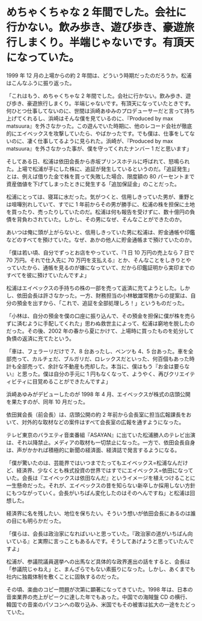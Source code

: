 # めちゃくちゃな 2 年間でした。会社に行かない。飲み歩き、遊び歩き、豪遊旅行しまくり。半端じゃないです。有頂天になっていた。

1999 年 12 月の上場からの約 2 年間は、どういう時期だったのだろうか。松浦はこんなふうに振り返った。

「これはもう、めちゃくちゃな 2 年間でした。会社に行かない。飲み歩き、遊び歩き、豪遊旅行しまくり。半端じゃないです。有頂天になっていたときです。何ひとつ仕事してないのに、世間は浜崎あゆみのプロデューサーだと言って持ち上げてくれるし、浜崎はそんな僕を見ているのに、『Produced by max matsuura』を外さなかった。この遊んでいた時期に、他のレコード会社が徹底的にエイベックスを攻撃していたら、やばかったです。でも僕は、仕事をしてないのに、凄く仕事してるように見られた。浜崎が、『Produced by max matsuura』を外さなかった事が、僕を守ってくれたナンバー 1 だと思います」

そしてある日、松浦は依田会長から赤坂プリンスホテルに呼ばれて、怒鳴られた。上場で松浦が手にした株に、追証が発生しているというのだ。「追証発生」とは、例えば借りた金で株を買って失敗した場合、限度額の 80 パーセントまで資産価値を下げてしまったときに発生する「追加保証金」のことだった。

松浦にとっては、寝耳に水だった。気がつくと、信用しきっていた男が、重野とは喧嘩別れしていて、すでに 1 年前からその男が勝手に、松浦の株を担保に土地を買ったり、売ったりしていたのだ。松浦は何も報告を受けずに、数十億円の負債を背負わされていた。しかし、その男になぜ、そんなことができたのか。

あいつは俺に頭が上がらないと、信用しきっていた男に松浦は、貯金通帳や印鑑などのすべてを預けていた。なぜ、あかの他人に貯金通帳まで預けていたのか。

「僕は若い頃、自分でずっとお店をやっていて、『1 日 10 万円の売上なら 7 日で 70 万円。それで仕入先に 70 万円を支払える』とか、そんなことをしきりとやっていたから、通帳を見るのが嫌になっていて、だから印鑑証明から実印までのすべてを彼に預けていたんですよ」

松浦はエイベックスの手持ちの株の一部を売って返済に充てようとした。しかし、依田会長は許さなかった。一方、財務担当の小林敏雄常務からの提案は、自分の預金を出すから、「これで、追証を全部処理しろ！」というものだった。

「小林は、自分の預金を僕の口座に振り込んで、その預金を担保に僕が株を売らずに済むように手配してくれた」思わぬ救世主によって、松浦は窮地を脱したのだった。その後、2002 年の春から夏にかけて、上場時に買ったものを処分して負債の返済に充てたという。

「車は、フェラーリだけで 7、8 台あったし、ベンツも 4、5 台あった。車を全部売って、カルチェだ、ブルガリだ、ロレックスだといった、何百個もあった時計も全部売って、余計な不動産も売却した。本当に、僕はもう『お金は要らない』と思った。僕は自分の手元に 1 円もなくなって、ようやく、再びクリエイティビティに目覚めることができたんですよ」

浜崎あゆみがデビューしたのが 1998 年 4 月、エイベックスが株式の店頭公開を果たすのが、同年 10 月だった。

依田巽会長（前会長）は、店頭公開の約 2 年前から会長室に担当広報課長をおいて、対外的な取材などの案件はすべて会長室の広報を通すようになった。

テレビ東京のバラエティ音楽番組『ASAYAN』に出ていた松浦勝人のテレビ出演は、それ以降禁止。メディアの取材も一切禁止になった。一方で、依田会長自身は、声がかかれば積極的に新聞の経済面、経済誌で発言するようになる。

「僕が驚いたのは、芸能界ではいつまでたってもエイベックス=松浦なんだけど、経済界、少なくとも株式投資の世界ではすでにエイベックス=依田になっていた。会長は『エイベックスは依田なんだ』というイメージを植えつけることに一生懸命だった。それが、エイベックスの昔を知らない新卒しか採用しない方針にもつながっていく。会長がいちばん変化したのはそのへんですね」と松浦は回想した。

経済界に名を残したい、地位を保ちたい。そういう想いが依田会長にあるのは誰の目にも明らかだった。

「僕らは、会長は政治家になればいいと思っていた。『政治家の道がいちばん向いている』と実際に言っこともあるんです。そうしてあげようと思っていたんですよ」

松浦が、参議院議員選挙への出馬など具体的な政界進出の話をすると、会長は「参議院じゃねえ」と、まんざらでもない素振りになった。しかし、あくまでも社内に独裁体制を敷くことに固執するのだった。

その頃、楽曲のコピー問題が次第に顕著になってきていた。1998 年は、日本の音楽業界の売上がピークに達した年でもあった。中国での海賊盤 CD の横行、韓国での音楽のパソコンへの取り込み、米国でもその被害は拡大の一途をたどっていた。
